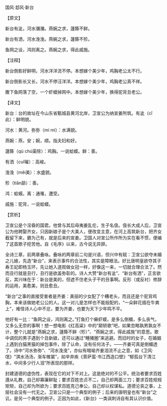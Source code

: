 

国风·邶风·新台

【原文】

新台有泚，河水瀰瀰。燕婉之求，蘧篨不鲜。

新台有洒，河水浼浼。燕婉之求，蘧篨不殄。

鱼网之设，鸿则离之。燕婉之求，得此戚施。

【注释】

新台倒影好鲜明，河水洋洋流不停。本想嫁个美少年，鸡胸老公太不行。

新台倒影长又长，河水不停汪洋洋。本想嫁个美少年，鸡胸老公真不祥。

撒下鱼网落了空，一个虾蟆掉网中。本想嫁个美少年，换得驼背丑老公。

【译文】

新台：台的故址在今山东省甄城县黄河北岸，卫宣公为纳宣姜所筑。有泚（cǐ此）：鲜明貌。

河水：黄河。弥弥（mí mí）：水满貌。

燕婉：燕，安；婉，顺。指夫妇和好。

蘧篨（qú chú渠除）：鸡胸。一说蛤蟆。鲜：善。

有洒（cuǐ璀）：高峻。

浼浼（měi美）：水盛貌。

殄（tiǎn舔）：善。

鸿：蛤蟆。离：通罹，遭受。

戚施：驼背，一说蛤蟆。

【赏析】

卫宣公是个淫昏的国君。他曾与其后母夷姜乱伦，生子名伋。伋长大成人后，卫宣公为他聘娶齐女，只因新娘子是个大美人，便改变主意，在河上高筑新台，把齐女截留下来，霸为己有，就是后来的宣姜。卫国人对宣公所作所为实在看不惯，便编了这首歌子挖苦他。自《毛序》以来，古今说无异辞。

全诗三章，前两章叠咏。叠咏的两章前二句是兴语，但兴中有赋：卫宣公欲夺未婚之儿媳，先造“新台”，来表示事件的合法性，其实是障眼法。好比唐明皇欲夺其子寿王妃即杨玉环，先让她入道观做女冠一样，好像这一来，一切就合理合法了。然而丑行就是丑行，丑行是欲盖弥彰的。诗人大赞“新台有泚”、“新台有洒”，正言欲反，其兴味在于：新台是美的，但遮不住老头子干的丑事啊。反形（或反衬）修辞的运用，美愈美，则丑愈丑。

“新台”之事的直接受害者是齐姜：美丽的少女配了个糟老头，而且还是个驼背鸡胸，本来该做她老公公的人。这一对儿是怎样也不能般配的，“一朵鲜花插在牛粪上”，难怪诗人心中不忿，要为齐姜，也要为天下少年鸣不平。

他好有一比：“鱼网之设，鸿则离之。”打鱼打个癞虾蟆，是多么倒楣，多么丧气，又多么无奈的事啊！想一想电影《红高粱》中的“颠轿歌”吧，如果忽略孰男孰女不计，整个儿就是“燕婉之求，蘧篨不鲜（殄）”、“燕婉之求，得此戚施”的意思。歌中调侃的男子遇到个丑新娘，还可以通过“睡猪圈”来逃避。而旧时的女子，在婚姻上遇到白猫黑猫的掉包事件，除了认命，没有任何法子。——齐姜可真是倒楣透了。诗中“河水弥弥”、“河水浼浼”，亦似有暗喻齐姜泪流不止之意，如《卫风·氓》“淇水汤汤，渐车帷裳”，如辛弃疾《菩萨蛮·书江西造口壁》“郁孤台下清江水，中间多少行人泪”所表现的那样。

封建道德的虚伪性，表现在它的对下不对上。这是绝对的不公平。统治者要求百姓遵从礼教，自己却寡廉鲜耻；要求百姓忠贞不二，自己却两面三刀；要求百姓规规矩矩，自己却为所欲为；要求百姓克己奉公，自己却以权谋私。道德沦丧之事，上层社会没有一代无之。卫宣公只是一个典型的例子；后来的唐明皇也有“新台”之讥，是另一个典型的例子。正因为如此，《新台》一类讽刺诗自有其认识价值。

